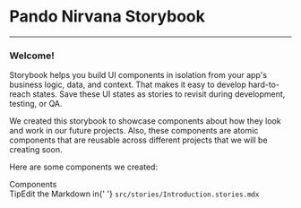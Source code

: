 

<Meta title='Introduction' />

# Pando Nirvana Storybook

<hr />

### Welcome!

Storybook helps you build UI components in isolation from your app's business logic, data, and context.
That makes it easy to develop hard-to-reach states. Save these UI states as stories to revisit during development, testing, or QA.

We created this storybook to showcase components about how they look and work in our future projects. Also, these components are atomic components that are reusable across different projects that we will be creating soon.

Here are some components we created:

<div className='subheading'>Components</div>

<IntroductionComponentList />

<div className='tip-wrapper'>
  <span className='tip'>Tip</span>Edit the Markdown in{' '}
  <code>src/stories/Introduction.stories.mdx</code>
</div>

<style>{`
  .subheading {
    --mediumdark: '#999999';
    font-weight: 900;
    font-size: 13px;
    color: #999;
    letter-spacing: 6px;
    line-height: 24px;
    text-transform: uppercase;
    margin-bottom: 12px;
    margin-top: 40px;
  }

  .tip {
    display: inline-block;
    border-radius: 1em;
    font-size: 11px;
    line-height: 12px;
    font-weight: 700;
    background: #E7FDD8;
    color: #66BF3C;
    padding: 4px 12px;
    margin-right: 10px;
    vertical-align: top;
  }

  .tip-wrapper {
    font-size: 13px;
    line-height: 20px;
    margin-top: 40px;
    margin-bottom: 40px;
  }

  .tip-wrapper code {
    font-size: 12px;
    display: inline-block;
  }

  
`}</style>
